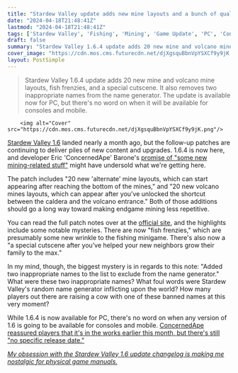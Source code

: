 ```yaml
---
title: "Stardew Valley update adds new mine layouts and a bunch of quality-of-life upgrades, and bans 'two inappropriate names' from the name generator"
date: "2024-04-18T21:48:41Z"
lastmod: "2024-04-18T21:48:41Z"
tags: ['Stardew Valley', 'Fishing', 'Mining', 'Game Update', 'PC', 'Console', 'Mobile', 'Stardew Valley 1.6']
draft: false
summary: "Stardew Valley 1.6.4 update adds 20 new mine and volcano mine layouts, fish frenzies, and a special cutscene. It also removes two inappropriate names from the name generator. The update is available now for PC, but there's no word on when it will be available for consoles and mobile."
cover_image: "https://cdn.mos.cms.futurecdn.net/djXgsquBbnVpYSXCf9y9jK.png" 
layout: PostSimple
---
```

> Stardew Valley 1.6.4 update adds 20 new mine and volcano mine layouts, fish frenzies, and a special cutscene. It also removes two inappropriate names from the name generator. The update is available now for PC, but there's no word on when it will be available for consoles and mobile.


        <img alt="Cover" src="https://cdn.mos.cms.futurecdn.net/djXgsquBbnVpYSXCf9y9jK.png"/>
        
[Stardew Valley 1.6](https://www.gamesradar.com/stardew-valley-16-update-patch-notes/) landed nearly a month ago, but the follow-up patches are continuing to deliver piles of new content and upgrades. 1.6.4 is now here, and developer Eric 'ConcernedApe' Barone's [promise of "some new mining-related stuff"](https://www.gamesradar.com/stardew-valley-patch-164-is-on-the-way-adding-a-few-goodies-including-a-new-fishing-thing-and-some-new-mining-related-stuff/) might have undersold what we're getting here.

The patch includes "20 new 'alternate' mine layouts, which can start appearing after reaching the bottom of the mines," and "20 new volcano mines layouts, which can appear after you’ve unlocked the shortcut between the caldera and the volcano entrance." Both of those additions should go a long way toward making endgame mining less repetitive.

You can read the full patch notes over at the [official site](https://www.stardewvalley.net/stardew-valley-1-6-4-full-patch-notes/), and the highlights include some notable mysteries. There are now "fish frenzies," which are presumably some new wrinkle to the fishing minigame. There's also now a "a special cutscene after you’ve helped your new neighbors grow their family to the max."

In my mind, though, the biggest mystery is in regards to this note: "Added two inappropriate names to the list to exclude from the name generator." What were these two inappropriate names? What foul words were Stardew Valley's random name generator inflicting upon the world? How many players out there are raising a cow with one of these banned names at this very moment?

While 1.6.4 is now available for PC, there's no word on when any version of 1.6 is going to be available for consoles and mobile. [ConcernedApe reassured players that it's in the works earlier this month, but there's still "no specific release date."](https://www.gamesradar.com/dont-worry-stardew-valley-16-is-still-in-development-for-console-and-mobile-farmers-but-concernedape-has-no-specific-release-date/)

[<em>My obsession with the Stardew Valley 1.6 update changelog is making me nostalgic for physical game manuals.</em>](https://www.gamesradar.com/my-obsession-with-the-stardew-valley-16-update-changelog-is-making-me-nostalgic-for-physical-game-manuals/)
        